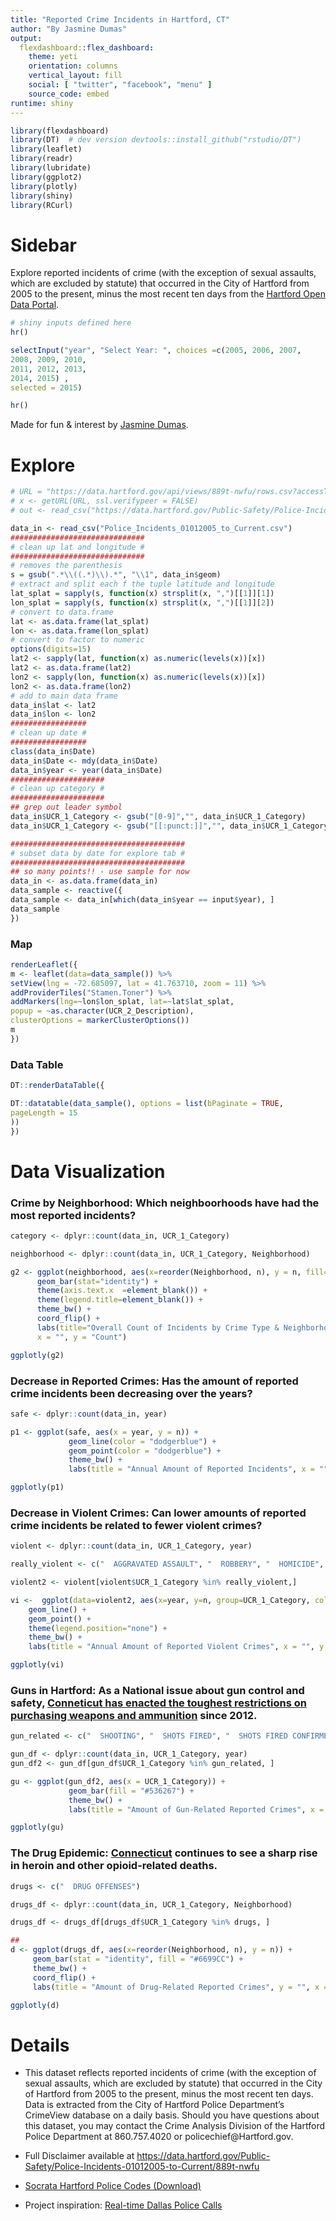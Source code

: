 ```yaml
---
title: "Reported Crime Incidents in Hartford, CT"
author: "By Jasmine Dumas"
output: 
  flexdashboard::flex_dashboard:
    theme: yeti
    orientation: columns
    vertical_layout: fill
    social: [ "twitter", "facebook", "menu" ]
    source_code: embed
runtime: shiny
---
```

  
```r
library(flexdashboard)
library(DT)  # dev version devtools::install_github("rstudio/DT")
library(leaflet)
library(readr)
library(lubridate)
library(ggplot2)
library(plotly)
library(shiny)
library(RCurl)
```

Sidebar {.sidebar}
=====================================
  
Explore reported incidents of crime (with the exception of sexual assaults, which are excluded by statute) that occurred in the City of Hartford from 2005 to the present, minus the most recent ten days from the [Hartford Open Data Portal](https://data.hartford.gov/). 


```r
# shiny inputs defined here
hr()

selectInput("year", "Select Year: ", choices =c(2005, 2006, 2007, 
2008, 2009, 2010,
2011, 2012, 2013, 
2014, 2015) ,
selected = 2015)

hr()

```

Made for fun & interest by [Jasmine Dumas](http://jasdumas.github.io/).


Explore
=====================================

```r

# URL = "https://data.hartford.gov/api/views/889t-nwfu/rows.csv?accessType=DOWNLOAD"
# x <- getURL(URL, ssl.verifypeer = FALSE)
# out <- read_csv("https://data.hartford.gov/Public-Safety/Police-Incidents-01012005-to-Current/889t-nwfu")

data_in <- read_csv("Police_Incidents_01012005_to_Current.csv") 
##############################
# clean up lat and longitude #
##############################
# removes the parenthesis
s = gsub(".*\\((.*)\\).*", "\\1", data_in$geom)  
# extract and split each f the tuple latitude and longitude
lat_splat = sapply(s, function(x) strsplit(x, ",")[[1]][1])
lon_splat = sapply(s, function(x) strsplit(x, ",")[[1]][2])
# convert to data.frame
lat <- as.data.frame(lat_splat)
lon <- as.data.frame(lon_splat)
# convert to factor to numeric
options(digits=15)
lat2 <- sapply(lat, function(x) as.numeric(levels(x))[x])
lat2 <- as.data.frame(lat2)
lon2 <- sapply(lon, function(x) as.numeric(levels(x))[x])
lon2 <- as.data.frame(lon2)
# add to main data frame
data_in$lat <- lat2
data_in$lon <- lon2 
#################
# clean up date #
#################
class(data_in$Date)
data_in$Date <- mdy(data_in$Date)
data_in$year <- year(data_in$Date)
#####################
# clean up category #
#####################
## grep out leader symbol
data_in$UCR_1_Category <- gsub("[0-9]","", data_in$UCR_1_Category)
data_in$UCR_1_Category <- gsub("[[:punct:]]","", data_in$UCR_1_Category)

#######################################
# subset data by date for explore tab #
#######################################
## so many points!! - use sample for now
data_in <- as.data.frame(data_in)
data_sample <- reactive({
data_sample <- data_in[which(data_in$year == input$year), ] 
data_sample
})

```


### Map

```r

renderLeaflet({
m <- leaflet(data=data_sample()) %>%
setView(lng = -72.685097, lat = 41.763710, zoom = 11) %>%
addProviderTiles("Stamen.Toner") %>% 
addMarkers(lng=~lon$lon_splat, lat=~lat$lat_splat, 
popup = ~as.character(UCR_2_Description), 
clusterOptions = markerClusterOptions())
m  
})

```


### Data Table

```r

DT::renderDataTable({

DT::datatable(data_sample(), options = list(bPaginate = TRUE,
pageLength = 15
))
})
```



Data Visualization {.storyboard}
=====================================

### **Crime by Neighborhood:** Which neighboorhoods have had the most reported incidents?

```r
category <- dplyr::count(data_in, UCR_1_Category)

neighborhood <- dplyr::count(data_in, UCR_1_Category, Neighborhood)

g2 <- ggplot(neighborhood, aes(x=reorder(Neighborhood, n), y = n, fill=factor(UCR_1_Category))) +
      geom_bar(stat="identity") +
      theme(axis.text.x  =element_blank()) +
      theme(legend.title=element_blank()) +
      theme_bw() +
      coord_flip() +
      labs(title="Overall Count of Incidents by Crime Type & Neighborhood", 
      x = "", y = "Count")

ggplotly(g2)

```


###  **Decrease in Reported Crimes:** Has the amount of reported crime incidents been decreasing over the years?

```r
safe <- dplyr::count(data_in, year)

p1 <- ggplot(safe, aes(x = year, y = n)) +
             geom_line(color = "dodgerblue") +
             geom_point(color = "dodgerblue") +
             theme_bw() +
             labs(title = "Annual Amount of Reported Incidents", x = "", y = "Count")

ggplotly(p1)

```


### **Decrease in Violent Crimes:** Can lower amounts of reported crime incidents be related to fewer violent crimes?

```r
violent <- dplyr::count(data_in, UCR_1_Category, year)

really_violent <- c("  AGGRAVATED ASSAULT", "  ROBBERY", "  HOMICIDE", "  LARCENY")

violent2 <- violent[violent$UCR_1_Category %in% really_violent,]

vi <-  ggplot(data=violent2, aes(x=year, y=n, group=UCR_1_Category, color=UCR_1_Category)) +
    geom_line() +
    geom_point() +
    theme(legend.position="none") +
    theme_bw() +
    labs(title = "Annual Amount of Reported Violent Crimes", x = "", y = "Count")

ggplotly(vi)
```

### **Guns in Hartford:** As a National issue about gun control and safety, [Conneticut has enacted the toughest restrictions on purchasing weapons and ammunition](https://en.wikipedia.org/wiki/Gun_laws_in_Connecticut) since 2012.

```r
gun_related <- c("  SHOOTING", "  SHOTS FIRED", "  SHOTS FIRED CONFIRMED", "  SHOTS FIRED UNCONFIRMED")

gun_df <- dplyr::count(data_in, UCR_1_Category, year)
gun_df2 <- gun_df[gun_df$UCR_1_Category %in% gun_related, ]

gu <- ggplot(gun_df2, aes(x = UCR_1_Category)) +
             geom_bar(fill = "#536267") +
             theme_bw() +
             labs(title = "Amount of Gun-Related Reported Crimes", x = "", y = "Count")

ggplotly(gu)

```


### **The Drug Epidemic:** [Connecticut](http://overdose.trendct.org/) continues to see a sharp rise in heroin and other opioid-related deaths.

```r
drugs <- c("  DRUG OFFENSES")

drugs_df <- dplyr::count(data_in, UCR_1_Category, Neighborhood) 

drugs_df <- drugs_df[drugs_df$UCR_1_Category %in% drugs, ]

##
d <- ggplot(drugs_df, aes(x=reorder(Neighborhood, n), y = n)) +
     geom_bar(stat = "identity", fill = "#6699CC") +
     theme_bw() +
     coord_flip() +
     labs(title = "Amount of Drug-Related Reported Crimes", y = "", x = "") 

ggplotly(d)

```



Details
=====================================


* This dataset reflects reported incidents of crime (with the exception of sexual assaults, which are excluded by statute) that occurred in the City of Hartford from 2005 to the present, minus the most recent ten days. Data is extracted from the City of Hartford Police Department's CrimeView database on a daily basis. Should you have questions about this dataset, you may contact the Crime Analysis Division of the Hartford Police Department at 860.757.4020 or policechief@Hartford.gov. 

* Full Disclaimer available at [https://data.hartford.gov/Public-Safety/Police-Incidents-01012005-to-Current/889t-nwfu](https://data.hartford.gov/Public-Safety/Police-Incidents-01012005-to-Current/889t-nwfu)

* [Socrata Hartford Police Codes (Download)](https://data.hartford.gov/api/views/889t-nwfu/files/BOGvjBIm4--AIkVZZIBXBljNj-PrylsI5BxLEEQ4Lms?download=true&filename=Socrata%20HPD%20UCR%20Codes.pdf)

* Project inspiration: [Real-time Dallas Police Calls](https://trestletech.shinyapps.io/dallas-police/)


